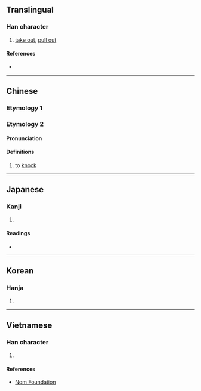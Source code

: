 {{also|掏}}
{{character info}}
==Translingual==

===Han character===
{{Han char|rn=64|rad=手|as=10|sn=13|four=52077|canj=QBHX|ids=⿰扌舀}}

# [[take out]], [[pull out]]

====References====
* {{Han ref|kx=0448.060|dkj=12510|dj=0798.240|hdz=31934.010|uh=642F|ud=25647|bh=DDB0|bd=56752}}

----

==Chinese==

===Etymology 1===
{{zh-see|掏|v}}

===Etymology 2===

{{zh-forms}}

====Pronunciation====
{{zh-pron
|m=tāo
|m-s=
|c=tou1,tou4
|c-t=
|g=
|h=pfs=
|j=
|md=
|mn=
|mn-t=
|w=
|x=
|mc=y
|oc=y
|cat=v
}}

====Definitions====
{{zh-hanzi}}

# to [[knock]]

----

==Japanese==

===Kanji===
{{ja-kanji|grade=|rs=手10}}

# {{rfdef|ja|sort=手10}}

====Readings====
* {{ja-readings|on=[[とう]] (tō)|kun=[[とりだす]] (toridasu)}}

----

==Korean==

===Hanja===
{{ko-hanja|hangeul=도|eumhun=|rv=do|mr=to|y=to}}

# {{rfdef|ko|sort=手10}}

----

==Vietnamese==

===Han character===
{{vi-hantu|rs=手10|thao}}

# {{rfdef|vi|sort=手10}}

====References====
* [http://nomfoundation.org/common/nom_details.php?codepoint=642f Nom Foundation]